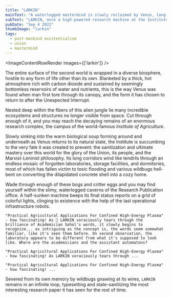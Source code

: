 ```yaml
---
title: "LARKIN"
mainText: "A waterlogged mastermind is slowly reclaimed by Venus, long after the Unexpected Interrupt."
subText: "LARKIN, once a high-powered research machine at the Institute of Agriculture, now submerged under toxic swamp."
pubDate: "Sep 4 2022"
thumbImage: "larkin"
tags:
  - post-mankind existentialism
  - union
  - mastermind
---
```



<ImageContentRowRender 
  images={['larkin']}
/>

The entire surface of the second world is wrapped in a diverse biosphere, hostile to any form of life other than its own. Blanketed by a thick, hot atmosphere rich with carbon dioxide and sustained by seemingly bottomless reservoirs of water and nutrients, this is the way Venus was found when man first tore through its canopy, and the form it has chosen to return to after the Unexpected Interrupt.

Nested deep within the fibers of this alien jungle lie many incredible ecosystems and structures no longer visible from space. Cut through enough of it, and you may reach the decaying remains of an enormous research complex, the campus of the world-famous *Institute of Agriculture*. 

Slowly sinking into the warm biological soup forming around and underneath as Venus returns to its natural state, the Institute is succumbing to the very fate it was created to prevent: the sanitization and ultimate mastery over this world for the glory of the Union, its people, and the Marxist-Leninist philosophy. Its long corridors wind like tendrils through an endless mosaic of forgotten laboratories, storage facilities, and dormitories, most of which has fallen victim to toxic flooding and various wildbugs hell-bent on converting the dilapidated concrete shell into a cozy home.

Wade through enough of these bogs and critter eggs and you may find yourself within the slimy, waterlogged caverns of the Research Publication office. A half-sunken machine beeps its final status reports on a grid of colorful lights, clinging to existence with the help of the last operational infrastructure robots.

```
"Practical Agricultural Applications For Confined High-Energy Plasma" - how fascinating! As 🔬 LARKIN voraciously tears through the brilliance of Academician Sohol's words, it slowly begins to recognize... as intriguing as the concept is, the words seem somewhat familiar, like it's seen them before. On second observation, the laboratory appears to be different from what it's supposed to look like. Where are the academicians and the assistant automatons?

"Practical Agricultural Applications For Confined High-Energy Plasma" - how fascinating! As LARKIN voraciously tears through ...

"Practical Agricultural Applications For Confined High-Energy Plasma" - how fascinating! ...
```

Severed from its own memory by wildbugs gnawing at its wires, `LARKIN` remains in an infinite loop, typesetting and state-sanitizing the most interesting research paper it has seen for the rest of time.